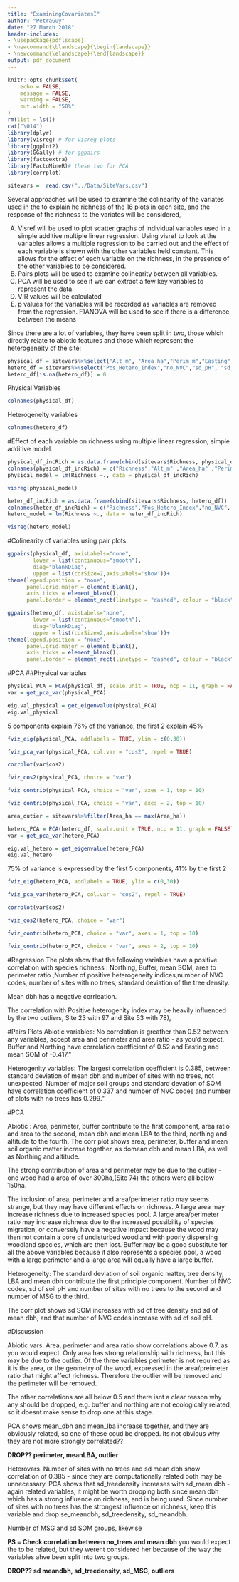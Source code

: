 ```yaml
---
title: "ExaminingCovariatesI"
author: "PetraGuy"
date: "27 March 2018"
header-includes: 
- \usepackage{pdflscape}
- \newcommand{\blandscape}{\begin{landscape}}
- \newcommand{\elandscape}{\end{landscape}}
output: pdf_document
---
```


```r
knitr::opts_chunk$set(
	echo = FALSE,
	message = FALSE,
	warning = FALSE,
	out.width = "50%"
)
rm(list = ls())
cat("\014")
library(dplyr)
library(visreg) # for visreg plots 
library(ggplot2)
library(GGally) # for ggpairs
library(factoextra)
library(FactoMineR)# these two for PCA
library(corrplot)
```


```r
sitevars =  read.csv("../Data/SiteVars.csv")
```
Several approaches will be used to examine the colinearity of the variates used in the to explain he richness of the 16 plots in each site, and the response of the richness to the variates will be considered,

A) Visref will be used to plot scatter graphs of individual variables used in a simple additive multiple linear regression. 
Using visref to look at the variables allows a multiple regression to be carried out and the effect of each variable is shown with the other variables held constant. This allows for the effect of each variable on the richness, in the presence of the other variables to be considered.
B) Pairs plots will be used to examine colinearity between all variables.
C) PCA will be used to see if we can extract a few key variables to represent the data.
D) VIR values will be calculated
E) p values for the variables will be recorded as variables are removed from the regression.
F)ANOVA will be used to see if there is a difference between the means

Since there are a lot of variables, they have been split in two, those which directly relate to abiotic features and those which represent the heterogeneity of the site:

```r
physical_df = sitevars%>%select("Alt_m", "Area_ha","Perim_m","Easting","Northing","Buffer3","meandbh","meanph","meanSOM","meanLBA","area_ratio")
hetero_df = sitevars%>%select("Pos_Hetero_Index","no_NVC","sd_pH", "sd_SOM" , "no_MSG", "sd_LBA", "sd_meandbh", "sd_treedensity","no_trees"  )
hetero_df[is.na(hetero_df)] = 0
```

Physical Variables
```r
colnames(physical_df)
```

Heterogeneity variables

```r
colnames(hetero_df)
```

#Effect of each variable on richness using multiple linear regression, simple additive model.


```r
physical_df_incRich = as.data.frame(cbind(sitevars$Richness, physical_df))
colnames(physical_df_incRich) = c("Richness","Alt_m" ,"Area_ha" ,"Perim_m" ,"Easting","Northing" ,"Buffer3" , "meandbh" , "meanph" ,"meanSOM" , "meanLBA","area_ratio" )
physical_model = lm(Richness ~., data = physical_df_incRich)

visreg(physical_model)
```



```r
heter_df_incRich = as.data.frame(cbind(sitevars$Richness, hetero_df))
colnames(heter_df_incRich) = c("Richness","Pos_Hetero_Index","no_NVC", "sd_pH" ,"sd_SOM", "no_MSG", "sd_LBA" ,"sd_meandbh" , "sd_treedensity" , "no_trees"  ) 
hetero_model = lm(Richness ~., data = heter_df_incRich)

visreg(hetero_model)
```



\clearpage
\newpage
\blandscape

#Colinearity of variables using pair plots

```r

ggpairs(physical_df, axisLabels="none",
        lower = list(continuous="smooth"),
        diag="blankDiag",
        upper = list(corSize=2,axisLabels='show'))+
theme(legend.position = "none",
      panel.grid.major = element_blank(),
      axis.ticks = element_blank(),
      panel.border = element_rect(linetype = "dashed", colour = "black", fill = NA))

```


\clearpage
\newpage

```r

ggpairs(hetero_df, axisLabels="none",
        lower = list(continuous="smooth"),
        diag="blankDiag",
        upper = list(corSize=2,axisLabels='show'))+
theme(legend.position = "none",
      panel.grid.major = element_blank(),
      axis.ticks = element_blank(),
      panel.border = element_rect(linetype = "dashed", colour = "black", fill = NA))
```

\elandscape
\clearpage
\newpage

#PCA
##Physical variables

```r
physical_PCA = PCA(physical_df, scale.unit = TRUE, ncp = 11, graph = FALSE)
var = get_pca_var(physical_PCA)
```

```r
eig.val_physical = get_eigenvalue(physical_PCA)
eig.val_physical
```

5 components explain 76% of the variance, the first 2 explain 45%

```r
fviz_eig(physical_PCA, addlabels = TRUE, ylim = c(0,30))
```
    
```r
fviz_pca_var(physical_PCA, col.var = "cos2", repel = TRUE)
```

 
```r

corrplot(var$cos2)
```



```r
fviz_cos2(physical_PCA, choice = "var")
```

```r
fviz_contrib(physical_PCA, choice = "var", axes = 1, top = 10)
```

```r
fviz_contrib(physical_PCA, choice = "var", axes = 2, top = 10)

```

```r
area_outier = sitevars%>%filter(Area_ha == max(Area_ha))


```

```r
hetero_PCA = PCA(hetero_df, scale.unit = TRUE, ncp = 11, graph = FALSE)
var = get_pca_var(hetero_PCA)
```

```r
eig.val_hetero = get_eigenvalue(hetero_PCA)
eig.val_hetero
```

75% of variance is expressed by the first 5 components,  41% by the first 2

```r
fviz_eig(hetero_PCA, addlabels = TRUE, ylim = c(0,30))
```

```r
fviz_pca_var(hetero_PCA, col.var = "cos2", repel = TRUE)
```

```r
corrplot(var$cos2)
```

```r
fviz_cos2(hetero_PCA, choice = "var")
```

```r
fviz_contrib(hetero_PCA, choice = "var", axes = 1, top = 10)
```

```r
fviz_contrib(hetero_PCA, choice = "var", axes = 2, top = 10)

```

#Regression
The plots show that the following variables have a positive correlation with species richness : Northing, Buffer, mean SOM, area to perimeter ratio ,Number of positive heterogeneity indices,number of NVC codes, number of sites with no trees, standard deviation of the tree density.

Mean dbh has a negative corrleation.

The correlation with Positive heterogenity index may be heavily influenced by the two outliers, Site 23 with 97 and Site 53 with 78),

#Pairs Plots
Abiotic variables: No correlation is greather than 0.52 between any variables, accept area and perimeter and area ratio - as you'd expect. 
Buffer and Northing have correlation coefficient of 0.52 and Easting and mean SOM of  -0.417."

Heterogenity variables: The largest correlation coefficient is 0.385, between standard deviation of mean dbh and number of sites with no trees, not unexpected. Number of major soil groups and standard devation of SOM have correlation coefficient of 0.337 and number of NVC codes and number of plots with no trees has 0.299."

#PCA

Abiotic : Area, perimeter, buffer contribute to the first component, area ratio and area to the second, mean dbh and mean LBA to the third, northing and altitude to the fourth.
The corr plot shows area, perimeter, buffer and mean soil organic matter increse together, as domean dbh and mean LBA, as well as Northing and altitude.

The strong contribution of area and perimeter may be due to the outlier - one wood had a area of over 300ha,(Site 74) the others were all below 150ha. 


The inclusion of area, perimeter and area/perimeter ratio may seems strange, but they may have different effects on richness. A large area may increase richness due to increased species pool. A large area/perimeter ratio may increase richness due to the increased possibility of species migration, or conversely have a negative impact because the wood may then not contain a core of undisturbed woodland with poorly dispersing woodland species, which are then lost. Buffer may be a good substitute for all the above variables because it also represents a species pool, a wood with a large perimeter and a large area will equally have a large buffer. 

Heterogeneity: The standard deviation of soil organic matter, tree density, LBA and mean dbh contribute the first principle component. Number of NVC codes, sd of soil pH and number of sites with no trees to the second and number of MSG to the third. 

The corr plot shows sd SOM increases with sd of tree density and sd of mean dbh, and that number of NVC codes increase with sd of soil pH.

#Discussion

Abiotic vars.
Area, perimeter and area ratio show correlations above 0.7, as you would expect. Only area has strong relationship with richness, but this may be due to the outlier. Of the three variables perimeter is not required as it is the area, or the geometry of the wood, expressed in the area/preimeter ratio that might affect richness. Therefore the outlier will be removed and the perimeter will be removed.

The other correlations are all below 0.5 and there isnt a clear reason why any should be dropped, e.g. buffer and northing are not ecologically related, so it doesnt make sense to drop one at this stage.

PCA shows mean_dbh and mean_lba increase together, and they are obviously related, so one of these coud be dropped. Its not obvious why they are not more strongly correlated??

**DROP?? perimeter, meanLBA, outlier**

Heterovars.
Number of sites with no trees and sd mean dbh show correlation of 0.385 - since they are computationally related both may be unnecessary. PCA shows that sd_treedensity increases with sd_mean dbh - again related variables, it might be worth dropping both since mean dbh  which has a strong influence on richness, and is being used. Since number of sites with no trees has the strongest influence on richness, keep this variable and drop se_meandbh, sd_treedensity, sd_meandbh.

Number of MSG and sd SOM groups, likewise


**PS = Check correlation between no_trees and mean dbh** you would expect the to be related, but they werent considered her because of the way the variables ahve been split into two groups. 

**DROP?? sd meandbh, sd_treedensity, sd_MSG, outliers**


